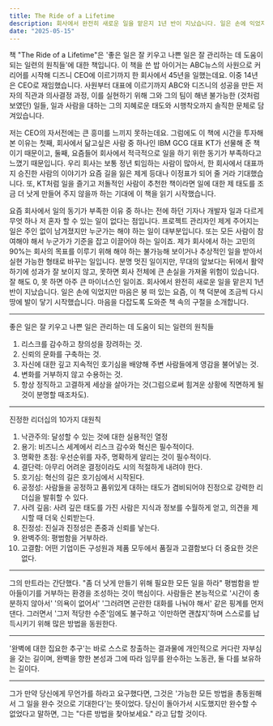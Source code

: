 ```yaml
---
title: The Ride of a Lifetime
description: 회사에서 완전히 새로운 일을 맡은지 1년 반이 지났습니다. 일은 손에 익었지만 마음은 붕 떠 있는 요즘, 이 책 덕분에 조금씩 다시 땅에 발이 닿기 시작했습니다. 
date: "2025-05-15"
---
```


책 "The Ride of a Lifetime"은 '좋은 일은 잘 키우고 나쁜 일은 잘 관리하는 데 도움이 되는 일련의 원칙들'에 대한 책입니다. 이 책을 쓴 밥 아이거는 ABC뉴스의 사원으로 커리어를 시작해 디즈니 CEO에 이르기까지 한 회사에서 45년을 일했는데요. 이중 14년은 CEO로 재임했습니다. 
사원부터 대표에 이르기까지 ABC와 디즈니의 성공을 만든 저자의 직관과 의사결정 과정, 이를 실현하기 위해 그와 그의 팀이 해낸 불가능한 (것처럼 보였던) 일들, 일과 사람을 대하는 그의 지혜로운 태도와 시행착오까지 솔직한 문체로 담겨있습니다. 

저는 CEO의 자서전에는 큰 흥미를 느끼지 못하는데요. 그럼에도 이 책에 시간을 투자해 본 이유는 첫째, 회사에서 닮고싶은 사람 중 하나인 IBM GCG 대표 KT가 선물해 준 책이기 때문이고, 둘째, 요즘들어 회사에서 적극적으로 일을 하기 위한 동기가 부족하다고 느꼈기 때문입니다. 
우리 회사는 보통 정년 퇴임하는 사람이 많아서, 한 회사에서 대표까지 승진한 사람의 이야기가 요즘 길을 잃은 제게 등대나 이정표가 되어 줄 거라 기대했습니다. 또, KT처럼 일을 즐기고 저돌적인 사람이 추천한 책이라면 일에 대한 제 태도를 조금 더 낫게 만들어 주지 않을까 하는 기대에 이 책을 읽기 시작했습니다. 

요즘 회사에서 일의 동기가 부족한 이유 중 하나는 전에 하던 기자나 개발자 일과 다르게 무엇 하나 저 혼자 할 수 있는 일이 없다는 점입니다. 프로젝트 관리자인 제게 주어지는 일은 주인 없이 남겨졌지만 누군가는 해야 하는 일이 대부분입니다. 또는 모든 사람이 참여해야 해서 누군가가 기준을 잡고 이끌어야 하는 일이죠. 
제가 회사에서 하는 고민의 90%는 회사의 목표를 이루기 위해 해야 하는 불가능해 보이거나 추상적인 일을 받아서 실현 가능한 형태로 바꾸는 일입니다. 분명 멋진 일이지만, 무대의 앞보다는 뒤에서 활약하기에 성과가 잘 보이지 않고, 못하면 회사 전체에 큰 손실을 가져올 위험이 있습니다. 잘 해도 0, 못 하면 아주 큰 마이너스인 일이죠. 
회사에서 완전히 새로운 일을 맡은지 1년 반이 지났습니다. 일은 손에 익었지만 마음은 붕 떠 있는 요즘, 이 책 덕분에 조금씩 다시 땅에 발이 닿기 시작했습니다. 마음을 다잡도록 도와준 책 속의 구절을 소개합니다.

<hr/>

좋은 일은 잘 키우고 나쁜 일은 관리하는 데 도움이 되는 일련의 원칙들
1. 리스크를 감수하고 창의성을 장려하는 것.
2. 신뢰의 문화를 구축하는 것.
3. 자신에 대한 깊고 지속적인 호기심을 배양해 주변 사람들에게 영감을 불어넣는 것.
4. 변화를 거부하지 않고 수용하는 것.
5. 항상 정직하고 고결하게 세상을 살아가는 것(그럼으로써 힘겨운 상황에 직면하게 될 것이 분명할 때조차도).

<hr/>

진정한 리더십의 10가지 대원칙
1. 낙관주의: 달성할 수 있는 것에 대한 실용적인 열정
2. 용기: 비즈니스 세계에서 리스크 감수와 혁신은 필수적이다.
3. 명확한 초점: 우선순위를 자주, 명확하게 알리는 것이 필수적이다.
4. 결단력: 아무리 어려운 결정이라도 시의 적절하게 내려야 한다. 
5. 호기심: 혁신의 길은 호기심에서 시작된다. 
6. 공정성: 사람들을 공정하고 품위있게 대하는 태도가 겸비되어야 진정으로 강력한 리더십을 발휘할 수 있다.
7. 사려 깊음: 사려 깊은 태도를 가진 사람은 지식과 정보를 수월하게 얻고, 의견을 제시할 때 더욱 신뢰받는다. 
8. 진정성: 진실과 진정성은 존중과 신뢰를 낳는다. 
9. 완벽주의: 평범함을 거부하라. 
10. 고결함: 어떤 기업이든 구성원과 제품 모두에서 품질과 고결함보다 더 중요한 것은 없다. 

<hr/>

그의 만트라는 간단했다. 
"좀 더 낫게 만들기 위해 필요한 모든 일을 하라"
평범함을 받아들이기를 거부하는 환경을 조성하는 것이 핵심이다. 사람들은 본능적으로 '시간이 충분하지 않아서' '의욕이 없어서' '그러려면 곤란한 대화를 나눠야 해서' 같은 핑계를 먼저 댄다. 그러면서 '그저 적당한 수준'임에도 불구하고 '이만하면 괜찮지'하며 스스로를 납득시키기 위해 많은 방법을 동원한다. 

<hr/>

'완벽에 대한 집요한 추구'는 바로 스스로 창출하는 결과물에 개인적으로 커다란 자부심을 갖는 길이며, 완벽을 향한 본성과 그에 따라 임무를 완수하는 노동관, 둘 다를 보유하는 길이다. 

<hr/>

그가 만약 당신에게 무언가를 하라고 요구했다면, 그것은 '가능한 모든 방법을 총동원해서 그 일을 완수 것으로 기대한다'는 뜻이었다. 당신이 돌아가서 시도했지만 완수할 수 없었다고 말하면, 그는 "다른 방법을 찾아보세요." 라고 답할 것이다. 
